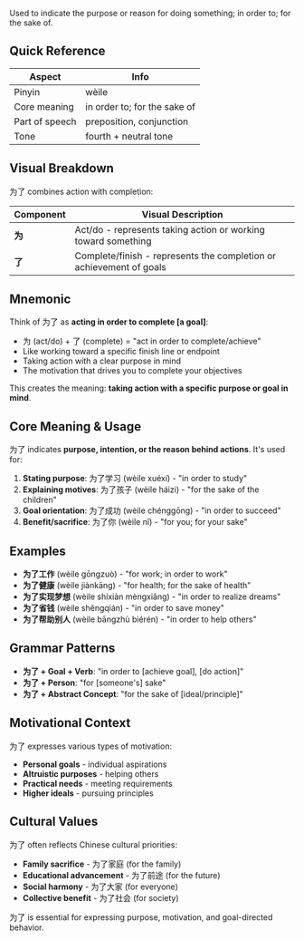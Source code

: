 Used to indicate the purpose or reason for doing something; in order to; for the sake of.

## Quick Reference

| Aspect         | Info                         |
| -------------- | ---------------------------- |
| Pinyin         | wèile                        |
| Core meaning   | in order to; for the sake of |
| Part of speech | preposition, conjunction     |
| Tone           | fourth + neutral tone        |

## Visual Breakdown

为了 combines action with completion:

| Component | Visual Description                                                  |
| --------- | ------------------------------------------------------------------- |
| **为**    | Act/do - represents taking action or working toward something       |
| **了**    | Complete/finish - represents the completion or achievement of goals |

## Mnemonic

Think of 为了 as **acting in order to complete [a goal]**:

- 为 (act/do) + 了 (complete) = "act in order to complete/achieve"
- Like working toward a specific finish line or endpoint
- Taking action with a clear purpose in mind
- The motivation that drives you to complete your objectives

This creates the meaning: **taking action with a specific purpose or goal in mind**.

## Core Meaning & Usage

为了 indicates **purpose, intention, or the reason behind actions**. It's used for:

1. **Stating purpose**: 为了学习 (wèile xuéxí) - "in order to study"
2. **Explaining motives**: 为了孩子 (wèile háizi) - "for the sake of the children"
3. **Goal orientation**: 为了成功 (wèile chénggōng) - "in order to succeed"
4. **Benefit/sacrifice**: 为了你 (wèile nǐ) - "for you; for your sake"

## Examples

- **为了工作** (wèile gōngzuò) - "for work; in order to work"
- **为了健康** (wèile jiànkāng) - "for health; for the sake of health"
- **为了实现梦想** (wèile shíxiàn mèngxiǎng) - "in order to realize dreams"
- **为了省钱** (wèile shěngqián) - "in order to save money"
- **为了帮助别人** (wèile bāngzhù biérén) - "in order to help others"

## Grammar Patterns

- **为了 + Goal + Verb**: "in order to [achieve goal], [do action]"
- **为了 + Person**: "for [someone's] sake"
- **为了 + Abstract Concept**: "for the sake of [ideal/principle]"

## Motivational Context

为了 expresses various types of motivation:

- **Personal goals** - individual aspirations
- **Altruistic purposes** - helping others
- **Practical needs** - meeting requirements
- **Higher ideals** - pursuing principles

## Cultural Values

为了 often reflects Chinese cultural priorities:

- **Family sacrifice** - 为了家庭 (for the family)
- **Educational advancement** - 为了前途 (for the future)
- **Social harmony** - 为了大家 (for everyone)
- **Collective benefit** - 为了社会 (for society)

为了 is essential for expressing purpose, motivation, and goal-directed behavior.
